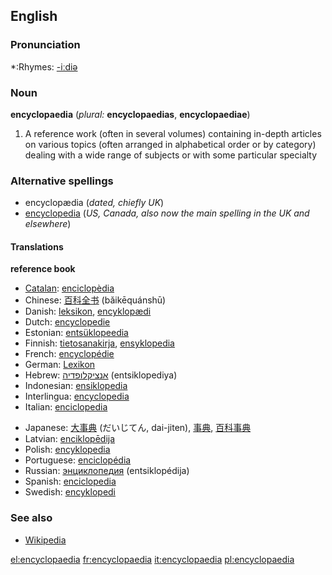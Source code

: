 ==English==

{{wikipedia}}

===Pronunciation===
*:Rhymes: [[Rhymes:English:-iːdiə|-iːdiə]]

===Noun===
'''encyclopaedia''' (''plural:'' '''encyclopaedias''', '''encyclopaediae''')
# A reference work (often in several volumes) containing in-depth articles on various topics (often arranged in alphabetical order or by category) dealing with a wide range of subjects or with some particular specialty

===Alternative spellings===
* encyclopædia (''dated, chiefly UK'')
* [[encyclopedia]] (''US, Canada, also now the main spelling in the UK and elsewhere'')

====Translations====
'''reference book'''
{{top}}
*[[Catalan]]: [[enciclopèdia]]
*Chinese: [[百科全书]] (bǎikēquánshū)
*Danish: [[leksikon]], <!--a [[Danish]]: -->[[encyklopædi]]<!-- are bigger and do have some longer and deeper articles.-->
*Dutch: [[encyclopedie]] {{m}}
*Estonian: [[entsüklopeedia]]
*Finnish: [[tietosanakirja]], [[ensyklopedia]]
*French: [[encyclopédie]] {{f}}
*German: [[Lexikon]] {{n}}
*Hebrew: [[אנציקלופדיה]] (entsiklopediya) {{n}}
*Indonesian: [[ensiklopedia]]
*Interlingua: [[encyclopedia]]
*Italian: [[enciclopedia]] {{f}}
{{mid}}
*Japanese: [[大事典]] (だいじてん, dai-jiten), [[事典]], [[百科事典]]
*Latvian: [[enciklopēdija]] {{f}}
*Polish: [[encyklopedia]] {{f}}
*Portuguese: [[enciclopédia]] {{f}}
*Russian: [[энциклопедия]] (entsiklopédija) {{f}}
*Spanish: [[enciclopedia]] {{m}}
*Swedish: [[encyklopedi]]
{{bottom}}

===See also===
*[[Wikipedia]]

[[el:encyclopaedia]]
[[fr:encyclopaedia]]
[[it:encyclopaedia]]
[[pl:encyclopaedia]]